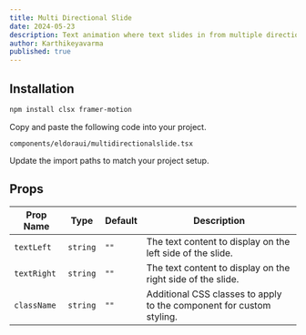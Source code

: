 ```yaml
---
title: Multi Directional Slide
date: 2024-05-23
description: Text animation where text slides in from multiple directions.
author: Karthikeyavarma
published: true
---
```


<ComponentPreview name="multidirectionalslidedemo" />

## Installation

<Steps>

<Step>

```bash
npm install clsx framer-motion
```

</Step>

<Step>Copy and paste the following code into your project.</Step>

`components/eldoraui/multidirectionalslide.tsx`

<ComponentSource name="multidirectionslide" />

<Step>Update the import paths to match your project setup.</Step>

</Steps>

## Props

| Prop Name   | Type     | Default | Description                                                          |
| ----------- | -------- | ------- | -------------------------------------------------------------------- |
| `textLeft`  | `string` | `""`    | The text content to display on the left side of the slide.           |
| `textRight` | `string` | `""`    | The text content to display on the right side of the slide.          |
| `className` | `string` | `""`    | Additional CSS classes to apply to the component for custom styling. |
